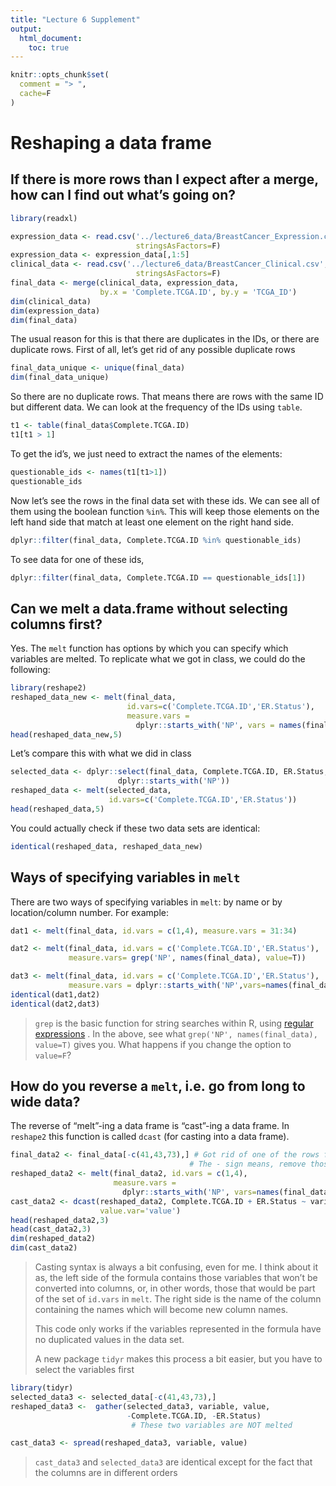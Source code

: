 ```yaml
---
title: "Lecture 6 Supplement"
output: 
  html_document:
    toc: true
---
```


```r
knitr::opts_chunk$set(
  comment = "> ",
  cache=F
)
```

# Reshaping a data frame
## If there is more rows than I expect after a merge, how can I find out what's going on?


```r
library(readxl)

expression_data <- read.csv('../lecture6_data/BreastCancer_Expression.csv', 
                            stringsAsFactors=F)
expression_data <- expression_data[,1:5]
clinical_data <- read.csv('../lecture6_data/BreastCancer_Clinical.csv',
                            stringsAsFactors=F)
final_data <- merge(clinical_data, expression_data, 
                    by.x = 'Complete.TCGA.ID', by.y = 'TCGA_ID')
dim(clinical_data)
dim(expression_data)
dim(final_data)
```

The usual reason for this is that there are duplicates in the IDs, or there are duplicate rows. First of all, let's get rid of any possible duplicate rows

```r
final_data_unique <- unique(final_data)
dim(final_data_unique)
```

So there are no duplicate rows. That means there are rows with the same ID but different data. We can look at the frequency of the IDs using `table`. 

```r
t1 <- table(final_data$Complete.TCGA.ID)
t1[t1 > 1]
```
To get the id's, we just need to extract the names of the elements:

```r
questionable_ids <- names(t1[t1>1])
questionable_ids
```
Now let's see the rows in the final data set with these ids. We can see all of them using the boolean function `%in%`. This will keep those elements on the left hand side that match at least one element on the right hand side. 

```r
dplyr::filter(final_data, Complete.TCGA.ID %in% questionable_ids)
```
To see data for one of these ids, 
```r
dplyr::filter(final_data, Complete.TCGA.ID == questionable_ids[1])
```

## Can we melt a data.frame without selecting columns first?

Yes. The `melt` function has options by which you can specify which variables are melted. To replicate what we got in class, we could do the following:
```r
library(reshape2)
reshaped_data_new <- melt(final_data, 
                          id.vars=c('Complete.TCGA.ID','ER.Status'), 
                          measure.vars = 
                            dplyr::starts_with('NP', vars = names(final_data)))
head(reshaped_data_new,5)
```

Let's compare this with what we did in class
```r
selected_data <- dplyr::select(final_data, Complete.TCGA.ID, ER.Status, 
                        dplyr::starts_with('NP'))
reshaped_data <- melt(selected_data, 
                      id.vars=c('Complete.TCGA.ID','ER.Status'))
head(reshaped_data,5)
```

You could actually check if these two data sets are identical:
```r
identical(reshaped_data, reshaped_data_new)
```

## Ways of specifying variables in `melt`

There are two ways of specifying variables in `melt`: by name or by location/column number. For example:

```r
dat1 <- melt(final_data, id.vars = c(1,4), measure.vars = 31:34)

dat2 <- melt(final_data, id.vars = c('Complete.TCGA.ID','ER.Status'), 
             measure.vars= grep('NP', names(final_data), value=T))

dat3 <- melt(final_data, id.vars = c('Complete.TCGA.ID','ER.Status'),
             measure.vars = dplyr::starts_with('NP',vars=names(final_data)))
identical(dat1,dat2)
identical(dat2,dat3)
```

> `grep` is the basic function for string searches within R, using [regular expressions](http://www.regular-expressions.info) . In the above, see what `grep('NP', names(final_data), value=T)` gives you. What happens if you change the option to `value=F`?

## How do you reverse a `melt`, i.e. go from long to wide data?

The reverse of "melt"-ing a data frame is "cast"-ing a data frame. In `reshape2` this function is called `dcast` (for casting into a data frame). 

```r
final_data2 <- final_data[-c(41,43,73),] # Got rid of one of the rows for each of the duplicated ids
                                        # The - sign means, remove those elements
reshaped_data2 <- melt(final_data2, id.vars = c(1,4), 
                       measure.vars = 
                         dplyr::starts_with('NP', vars=names(final_data2)))
cast_data2 <- dcast(reshaped_data2, Complete.TCGA.ID + ER.Status ~ variable, 
                    value.var='value')
head(reshaped_data2,3)
head(cast_data2,3)
dim(reshaped_data2)
dim(cast_data2)
```

> Casting syntax is always a bit confusing, even for me. I think about it as, the left side of the formula contains those variables that won't be converted into columns, or, in other words, those that would be part of the set of `id.vars` in `melt`. The right side is the name of the column containing the names which will become new column names.
>   
> This code only works if the variables represented in the formula have no duplicated values in the data set. 
> 
> A new package `tidyr` makes this process a bit easier, but you have to select the variables first

```r
library(tidyr)
selected_data3 <- selected_data[-c(41,43,73),]
reshaped_data3 <-  gather(selected_data3, variable, value, 
                          -Complete.TCGA.ID, -ER.Status) 
                           # These two variables are NOT melted

cast_data3 <- spread(reshaped_data3, variable, value)
```
> `cast_data3` and `selected_data3` are identical except for the fact that the columns are in different orders
